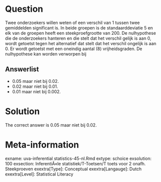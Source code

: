 Question
========

Twee onderzoekers willen weten of een verschil van 1 tussen twee gemiddelden significant is. In beide groepen is de standaarddeviatie 5 en elk van de groepen heeft een steekproefgrootte van 200. De nulhypothese die de onderzoekers hanteren en die stelt dat het verschil gelijk is aan 0, wordt getoetst tegen het alternatief dat stelt dat het verschil ongelijk is aan 0. Er wordt getoetst met een oneindig aantal (8) vrijheidsgraden. De nulhypothese kan worden verworpen bij 

Answerlist
----------
* 0.05 maar niet bij 0.02.
* 0.02 maar niet bij 0.01.
* 0.01 maar niet bij 0.002.

Solution
========

The correct answer is  0.05 maar niet bij 0.02. 

Meta-information
================
exname: uva-inferential statistics-45-nl.Rmd 
extype: schoice 
exsolution: 100 
exsection: InferentiÃ«le statistiek/T-Toetsen/T toets voor 2 onafh. Steekproeven
exextra[Type]: Conceptual
exextra[Langauge]: Dutch 
exextra[Level]: Statistical Literacy

